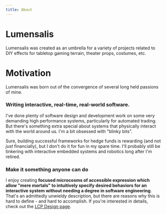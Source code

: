 ```yaml
---
title: About
---
```


# Lumensalis 

Lumensalis was created as an umbrella for a variety of projects
related to DIY effects for tabletop gaming terrain, theater props, costumes, etc.


# Motivation

Lumensalis was born out of the convergence of several long held passions of mine.

### Writing interactive, real-time, real-world software.
I've done plenty of software design and development work on some very 
demanding high performance systems, particularly for automated trading.
But there's something extra special about systems that
physically interact with the world around us.  I'm a bit obsessed with "blinky bits".

Sure, building successful frameworks for hedge funds is rewarding (and
 not _just_ financially), but I don't do it for fun in my spare time. 
I'll probably still be tinkering with interactive embedded systems and robotics 
long after I'm retired.

### Make it something anyone can do 
I enjoy creating __focused microcosms of accessible expression which allow 
"mere mortals" to intuitively specify desired behaviors for an interactive
system without needing a degree in software engineering__.  That's an admittedly
unwieldy description, but there are reasons why
this is hard to define - and hard to accomplish.  If you're interested in 
details, check out the [LCP Design page](/Projects/LCPDesign).


